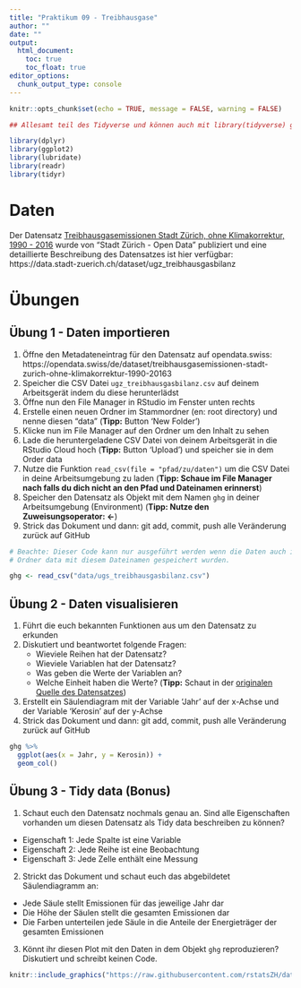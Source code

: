 ```yaml
---
title: "Praktikum 09 - Treibhausgase"
author: ""
date: ""
output: 
  html_document: 
    toc: true
    toc_float: true
editor_options: 
  chunk_output_type: console
---
```


```r
knitr::opts_chunk$set(echo = TRUE, message = FALSE, warning = FALSE)
```

```r

## Allesamt teil des Tidyverse und können auch mit library(tidyverse) geladen werden

library(dplyr)
library(ggplot2)
library(lubridate)
library(readr)
library(tidyr)

```

# Daten

Der Datensatz [Treibhausgasemissionen Stadt Zürich, ohne Klimakorrektur, 1990 - 2016](https://opendata.swiss/de/dataset/treibhausgasemissionen-stadt-zurich-ohne-klimakorrektur-1990-20163/resource/0c342b77-ad97-46cf-b138-cb83decf96f3) wurde von "Stadt Zürich - Open Data" publiziert und eine detaillierte Beschreibung des Datensatzes ist hier verfügbar: https://data.stadt-zuerich.ch/dataset/ugz_treibhausgasbilanz

# Übungen 

## Übung 1 - Daten importieren

1. Öffne den Metadateneintrag für den Datensatz auf opendata.swiss: https://opendata.swiss/de/dataset/treibhausgasemissionen-stadt-zurich-ohne-klimakorrektur-1990-20163
2. Speicher die CSV Datei `ugz_treibhausgasbilanz.csv` auf deinem Arbeitsgerät indem du diese herunterlädst
3. Öffne nun den File Manager in RStudio im Fenster unten rechts
4. Erstelle einen neuen Ordner im Stammordner (en: root directory) und nenne diesen "data" (**Tipp:** Button 'New Folder')
5. Klicke nun im File Manager auf den Ordner um den Inhalt zu sehen 
6. Lade die heruntergeladene CSV Datei von deinem Arbeitsgerät in die RStudio Cloud hoch (**Tipp:** Button 'Upload') und speicher sie in dem Order data
6. Nutze die Funktion `read_csv(file = "pfad/zu/daten")` um die CSV Datei in deine Arbeitsumgebung zu laden (**Tipp: Schaue im File Manager nach falls du dich nicht an den Pfad und Dateinamen erinnerst**)
7. Speicher den Datensatz als Objekt mit dem Namen `ghg` in deiner Arbeitsumgebung (Environment) (**Tipp: Nutze den Zuweisungsoperator: <-**)
8. Strick das Dokument und dann: git add, commit, push alle Veränderung zurück auf GitHub

```r

# Beachte: Dieser Code kann nur ausgeführt werden wenn die Daten auch in dem 
# Ordner data mit diesem Dateinamen gespeichert wurden.

ghg <- read_csv("data/ugs_treibhausgasbilanz.csv")

```

## Übung 2 - Daten visualisieren

1. Führt die euch bekannten Funktionen aus um den Datensatz zu erkunden
2. Diskutiert und beantwortet folgende Fragen: 
    - Wieviele Reihen hat der Datensatz?
    - Wieviele Variablen hat der Datensatz?
    - Was geben die Werte der Variablen an? 
    - Welche Einheit haben die Werte? (**Tipp:** Schaut in der [originalen Quelle des Datensatzes](https://data.stadt-zuerich.ch/dataset/ugz_treibhausgasbilanz))
3. Erstellt ein Säulendiagram mit der Variable 'Jahr' auf der x-Achse und der Variable 'Kerosin' auf der y-Achse
4. Strick das Dokument und dann: git add, commit, push alle Veränderung zurück auf GitHub

```r
ghg %>% 
  ggplot(aes(x = Jahr, y = Kerosin)) +
  geom_col()
```

## Übung 3 - Tidy data (Bonus)

1. Schaut euch den Datensatz nochmals genau an. Sind alle Eigenschaften vorhanden um diesen Datensatz als Tidy data beschreiben zu können?

- Eigenschaft 1: Jede Spalte ist eine Variable
- Eigenschaft 2: Jede Reihe ist eine Beobachtung
- Eigenschaft 3: Jede Zelle enthält eine Messung

2. Strickt das Dokument und schaut euch das abgebildetet Säulendiagramm an: 

- Jede Säule stellt Emissionen für das jeweilige Jahr dar
- Die Höhe der Säulen stellt die gesamten Emissionen dar
- Die Farben unterteilen jede Säule in die Anteile der Energieträger der gesamten Emissionen

3. Könnt ihr diesen Plot mit den Daten in dem Objekt `ghg` reproduzieren? Diskutiert und schreibt keinen Code.

```r

knitr::include_graphics("https://raw.githubusercontent.com/rstatsZH/data/main/plots/treibhausgasbilnaz-stadt-zuerich.png")

```
